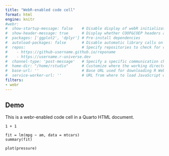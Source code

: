 ---
title: "WebR-enabled code cell"
format: html
engine: knitr
#webr:
#  show-startup-message: false    # Disable display of webR initialization state
#  show-header-message: true      # Display whether COOP&COEP headers are set for speed.
#  packages: ['ggplot2', 'dplyr'] # Pre-install dependencies
#  autoload-packages: false       # Disable automatic library calls on R packages specified in packages.
#  repos:                         # Specify repositories to check for custom packages
#    - https://github-username.github.io/reponame
#    - https://username.r-universe.dev
#  channel-type: 'post-message'   # Specify a specific communication channel type.
#  home-dir: "/home/rstudio"      # Customize where the working directory is
#  base-url: ''                   # Base URL used for downloading R WebAssembly binaries
#  service-worker-url: ''         # URL from where to load JavaScript worker scripts when loading webR with the ServiceWorker communication channel.
filters:
- webr
---

## Demo

This is a webr-enabled code cell in a Quarto HTML document.

```{webr-r}
1 + 1 
```

```{webr-r}
fit = lm(mpg ~ am, data = mtcars)
summary(fit)
```

```{webr-r}
plot(pressure)
```
